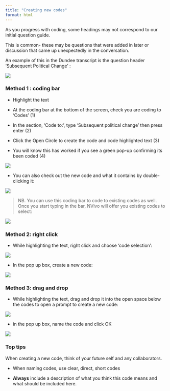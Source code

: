 ```yaml
---
title: "Creating new codes"
format: html
---
```



As you progress with coding, some headings may not correspond to our initial question guide. 

This is common- these may be questions that were added in later or discussion that came up unexpectedly in the conversation. 

An example of this in the Dundee transcript is the question header 'Subsequent Political Change' : 



![](images/subsequent political change.png)


### Method 1 : coding bar 


- Highlight the text

- At the coding bar at the bottom of the screen, check you are coding to 'Codes' (1) 

- In the section, ‘Code to:’, type 'Subsequent political change' then press enter (2)

- Click the Open Circle to create the code and code highlighted text (3)

- You will know this has worked if you see a green pop-up confirming its been coded (4) 

![](images/method 1 step 1.png)



- You can also check out the new code and what it contains by double-clicking it: 

![](images/results new code.png)




> NB. You can use this coding bar to code to existing codes as well. 
Once you start typing in the bar, NVivo will offer you existing codes to select:

![](images/coding bar.png)



### Method 2: right click 


- While highlighting the text, right click and choose ‘code selection’:


![](images/method 2 step 1.png)


- In the pop up box, create a new code: 

![](images/method 2 pop up.png)


### Method 3: drag and drop 


- While highlighting the text, drag and drop it into the open space below the codes to open a prompt to create a new code: 


![](images/new code drag step 1.png)


- in the pop up box, name the code and click OK 


![](images/new code drag final.png)



### Top tips


When creating a new code, think of your future self and any collaborators. 


  + When naming codes, use clear, direct, short codes  

  + **Always** include a description of what you think this code means and what should be included here. 



